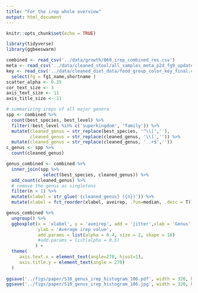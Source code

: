 ```yaml
---
title: "For the irep whole overview"
output: html_document
---
```


```r
knitr::opts_chunk$set(echo = TRUE)
```

```r
library(tidyverse)
library(ggbeeswarm)
```

```r
combined <- read_csv('../data/growth/069_irep_combined_res.csv')
meta <- read_csv('../data/cleaned_stool/all_samples_meta_p2d_fg9_updated.csv')
key <- read_csv('../data/cleaned_diet_data/food_group_color_key_final.csv', col_types = 'ccccc') %>% 
  select(fg = fg1_name,shortname )
scatter_alpha <- 0.35
cor_text_size <- 3
axis_text_size <- 11
axis_title_size <- 11
```

```r
# summarizing ireps of all major genera
spp <- combined %>% 
  count(best_species, best_level) %>% 
  filter(!best_level %in% c('superkingdom', 'family')) %>% 
  mutate(cleaned_genus = str_replace(best_species, '^\\[',''),
         cleaned_genus = str_replace(cleaned_genus, '\\]','')) %>% 
  mutate(cleaned_genus = str_replace(cleaned_genus, ' .+$',''))
c_genus <- spp %>% 
  count(cleaned_genus)

genus_combined <- combined %>% 
  inner_join(spp %>% 
              select(best_species, cleaned_genus)) %>% 
  add_count(cleaned_genus) %>% 
  # remove the genus as singletons
  filter(n > 1) %>% 
  mutate(xlabel = str_glue('{cleaned_genus} ({n})')) %>% 
  mutate(xlabel = fct_reorder(xlabel, aveirep, .fun=median, .desc = T))
```


```r

genus_combined %>% 
  ungroup() %>% 
  ggboxplot(x = 'xlabel', y = 'aveirep', add = 'jitter',xlab = 'Genus',
            ylab = 'Average irep value',
            add.params = list(alpha = 0.4, size = 2, shape = 16)
            #add.params = list(alpha = 0.5)
           ) +
  theme(
     axis.text.x = element_text(angle=270, hjust=1),
     axis.title.y = element_text(angle = 270)
  )
 
ggsave('../figs/paper/S10_genus_irep_histogram_106.pdf', width = 320, height = 120, units = 'mm', dpi = 400)
ggsave('../figs/paper/S10_genus_irep_histogram_106.jpg', width = 320, height = 120, units = 'mm', dpi = 400)
```

